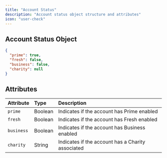 ```yaml
---
title: "Account Status"
description: "Account status object structure and attributes"
icon: "user-check"
---
```


## Account Status Object

```json Example Account Status Object
{
  "prime": true,
  "fresh": false,
  "business": false,
  "charity": null
}
```

## Attributes

| Attribute | Type | Description |
|:----------|:-----|:------------|
| `prime` | Boolean | Indicates if the account has Prime enabled |
| `fresh` | Boolean | Indicates if the account has Fresh enabled |
| `business` | Boolean | Indicates if the account has Business enabled |
| `charity` | String | Indicates if the account has a Charity associated | 
